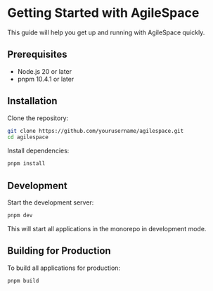 # Getting Started with AgileSpace

This guide will help you get up and running with AgileSpace quickly.

## Prerequisites

- Node.js 20 or later
- pnpm 10.4.1 or later

## Installation

Clone the repository:

```bash
git clone https://github.com/yourusername/agilespace.git
cd agilespace
```

Install dependencies:

```bash
pnpm install
```

## Development

Start the development server:

```bash
pnpm dev
```

This will start all applications in the monorepo in development mode.

## Building for Production

To build all applications for production:

```bash
pnpm build
```